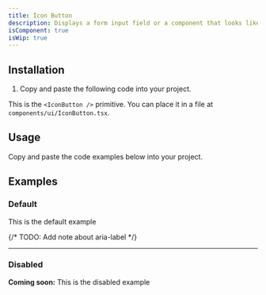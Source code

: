 ```yaml
---
title: Icon Button
description: Displays a form input field or a component that looks like an input field.
isComponent: true
isWip: true
---
```


## Installation

1. Copy and paste the following code into your project.

This is the `<IconButton />` primitive. You can place it in a file at `components/ui/IconButton.tsx`.

## Usage

Copy and paste the code examples below into your project.

<ComponentSource src="../../packages/ui/src/IconButton.tsx" />

## Examples

### Default

This is the default example

<ComponentExample name="IconButton" story="default" />

{/* TODO: Add note about aria-label */}

---

### Disabled

**Coming soon:** This is the disabled example

